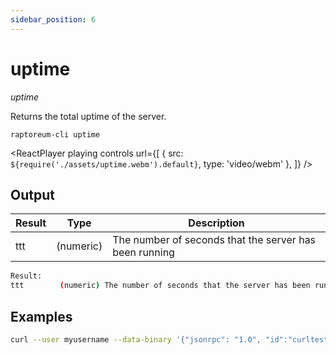 ```yaml
---
sidebar_position: 6
---
```



# uptime

_uptime_

Returns the total uptime of the server.

`raptoreum-cli uptime`

<ReactPlayer
  playing
  controls
  url={[
    { src: `${require('./assets/uptime.webm').default}`, type: 'video/webm' },
  ]}
/>

## Output

| Result | Type      | Description                                            |
| ------ | --------- | ------------------------------------------------------ |
| ttt    | (numeric) | The number of seconds that the server has been running |

```bash
Result:
ttt        (numeric) The number of seconds that the server has been running
```

## Examples

```bash
curl --user myusername --data-binary '{"jsonrpc": "1.0", "id":"curltest", "method": "uptime", "params": [] }' -H 'content-type: text/plain;' http://127.0.0.1:9998/
```
